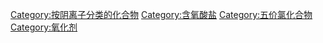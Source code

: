 {{catmore}}
{{Commonscat|Chlorates}}

[[Category:按阴离子分类的化合物|Category:按阴离子分类的化合物]]
[[Category:含氧酸盐|Category:含氧酸盐]]
[[Category:五价氯化合物|Category:五价氯化合物]]
[[Category:氧化剂|Category:氧化剂]]